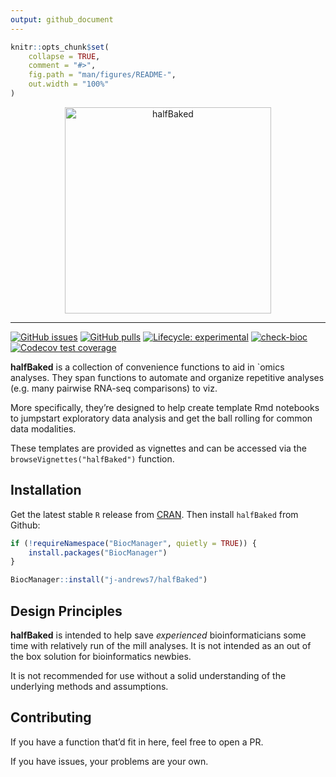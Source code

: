 ```yaml
---
output: github_document
---
```


<!-- README.md is generated from README.Rmd. Please edit that file -->

```r
knitr::opts_chunk$set(
    collapse = TRUE,
    comment = "#>",
    fig.path = "man/figures/README-",
    out.width = "100%"
)
```

<p align="center" width="100%">
    <img src="inst/logo/halfBaked_hex.png" alt="halfBaked" height="330">
</p>

---

<!-- badges: start -->
[![GitHub issues](https://img.shields.io/github/issues/j-andrews7/halfBaked)](https://github.com/j-andrews7/halfBaked/issues)
[![GitHub pulls](https://img.shields.io/github/issues-pr/j-andrews7/halfBaked)](https://github.com/j-andrews7/halfBaked/pulls)
[![Lifecycle: experimental](https://img.shields.io/badge/lifecycle-experimental-orange.svg)](https://lifecycle.r-lib.org/articles/stages.html#experimental)
[![check-bioc](https://github.com/j-andrews7/halfBaked/actions/workflows/check-bioc.yml/badge.svg)](https://github.com/j-andrews7/halfBaked/actions/workflows/check-bioc.yml)
[![Codecov test coverage](https://codecov.io/gh/j-andrews7/halfBaked/graph/badge.svg)](https://app.codecov.io/gh/j-andrews7/halfBaked)
<!-- badges: end -->

**halfBaked** is a collection of convenience functions to aid in `omics analyses.
They span functions to automate and organize repetitive analyses (e.g. many pairwise RNA-seq comparisons) to viz.

More specifically, they're designed to help create template Rmd notebooks to jumpstart exploratory data analysis and get the ball rolling for common data modalities.

These templates are provided as vignettes and can be accessed via the `browseVignettes("halfBaked")` function.

## Installation

Get the latest stable `R` release from [CRAN](http://cran.r-project.org/). Then install `halfBaked` from Github:

```r
if (!requireNamespace("BiocManager", quietly = TRUE)) {
    install.packages("BiocManager")
}

BiocManager::install("j-andrews7/halfBaked")
```

## Design Principles

**halfBaked** is intended to help save *experienced* bioinformaticians some time with relatively run of the mill analyses.
It is not intended as an out of the box solution for bioinformatics newbies.

It is not recommended for use without a solid understanding of the underlying methods and assumptions.


## Contributing

If you have a function that'd fit in here, feel free to open a PR.

If you have issues, your problems are your own.
